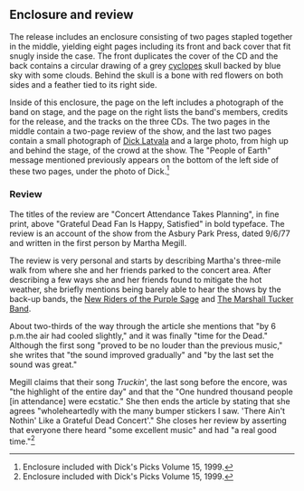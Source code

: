 
== Enclosure and review ==
The release includes an enclosure consisting of two pages stapled together in the middle, yielding eight pages including its front and back cover that fit snugly inside the case.  The front duplicates the cover of the CD and the back contains a circular drawing of a grey [[Cyclopes|cyclopes]] skull backed by blue sky with some clouds.  Behind the skull is a bone with red flowers on both sides and a feather tied to its right side.

Inside of this enclosure, the page on the left includes a photograph of the band on stage, and the page on the right lists the band's members, credits for the release, and the tracks on the three CDs.  The two pages in the middle contain a two-page review of the show, and the last two pages contain a small photograph of [[Dick Latvala]] and a large photo, from high up and behind the stage, of the crowd at the show.  The "People of Earth" message mentioned previously appears on the bottom of the left side of these two pages, under the photo of Dick.<ref>Enclosure included with Dick's Picks Volume 15, 1999.</ref>

=== Review ===

The titles of the review are "Concert Attendance Takes Planning", in fine print, above "Grateful Dead Fan Is Happy, Satisfied" in bold typeface.  The review is an account of the show from the Asbury Park Press, dated 9/6/77 and written in the first person by Martha Megill.

The review is very personal and starts by describing Martha's three-mile walk from where she and her friends parked to the concert area.  After describing a few ways she and her friends found to mitigate the hot weather, she briefly mentions being barely able to hear the shows by the back-up bands, the [[New Riders of the Purple Sage]] and [[The Marshall Tucker Band]].

About two-thirds of the way through the article she mentions that "by 6 p.m.the air had cooled slightly," and it was finally "time for the Dead."  Although the first song "proved to be no louder than the previous music," she writes that "the sound improved gradually" and "by the last set the sound was great."

Megill claims that their song ''Truckin''', the last song before the encore, was "the highlight of the entire day" and that the "One hundred thousand people [in attendance] were ecstatic."  She then ends the article by stating that she agrees "wholeheartedly with the many bumper stickers I saw.  'There Ain't Nothin' Like a Grateful Dead Concert'."  She closes her review by asserting that everyone there heard "some excellent music" and had "a real good time."<ref>Enclosure included with Dick's Picks Volume 15, 1999.</ref>

